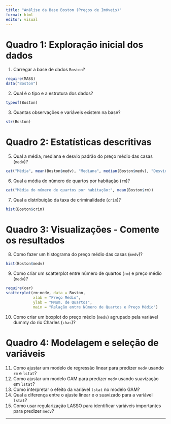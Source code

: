 ```yaml
---
title: "Análise da Base Boston (Preços de Imóveis)"
format: html
editor: visual
---
```


# Quadro 1: Exploração inicial dos dados

1.  Carregar a base de dados `Boston`?

```r
require(MASS)
data("Boston")
```

2.  Qual é o tipo e a estrutura dos dados?\

```r
typeof(Boston)
```

3.  Quantas observações e variáveis existem na base?

```r
str(Boston)
```

# Quadro 2: Estatísticas descritivas

5.  Qual a média, mediana e desvio padrão do preço médio das casas (`medv`)?\

```r
cat("Média", mean(Boston$medv), "Mediana", median(Boston$medv), "Desvio Padrão", sd(Boston$medv),sep = "\n")
```

6.  Qual a média do número de quartos por habitação (`rm`)?\

```r
cat("Média do número de quartos por habitação:", mean(Boston$rm))
```

7.  Qual a distribuição da taxa de criminalidade (`crim`)?

```r
hist(Boston$crim)
```

# Quadro 3: Visualizações - Comente os resultados

8.  Como fazer um histograma do preço médio das casas (`medv`)?\

```r
hist(Boston$medv)
```

9.  Como criar um scatterplot entre número de quartos (`rm`) e preço médio (`medv`)?\

```r
require(car)
scatterplot(rm~medv, data = Boston,
            xlab = "Preço Médio",
            ylab = "MNum. de Quartos",
            main = "Relação entre Número de Quartos e Preço Médio")
```

10. Como criar um boxplot do preço médio (`medv`) agrupado pela variável dummy do rio Charles (`chas`)?

# Quadro 4: Modelagem e seleção de variáveis

11. Como ajustar um modelo de regressão linear para predizer `medv` usando `rm` e `lstat`?\
12. Como ajustar um modelo GAM para predizer `medv` usando suavização em `lstat`?\
13. Como interpretar o efeito da variável `lstat` no modelo GAM?\
14. Qual a diferença entre o ajuste linear e o suavizado para a variável `lstat`?\
15. Como usar regularização LASSO para identificar variáveis importantes para predizer `medv`?

------------------------------------------------------------------------